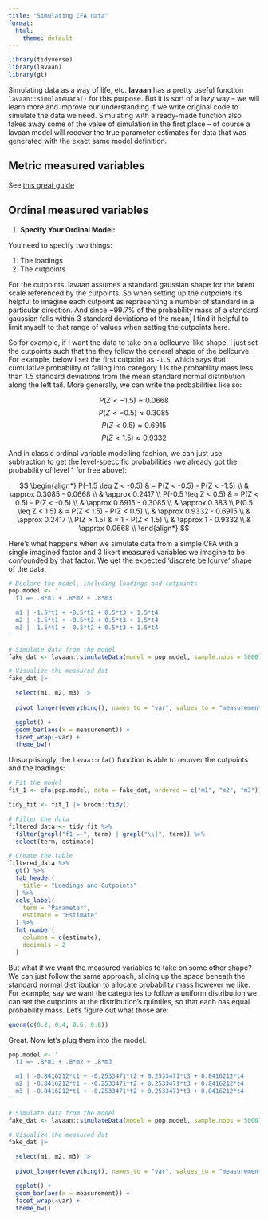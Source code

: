 ```yaml
---
title: "Simulating CFA data"
format:
  html:
    theme: default
---
```


```r
library(tidyverse)
library(lavaan)
library(gt)

```

Simulating data as a way of life, etc. **lavaan** has a pretty useful function `lavaan::simulateData()` for this purpose. But it is sort of a lazy way -- we will learn more and improve our understanding if we write original code to simulate the data we need. Simulating with a ready-made function also takes away some of the value of simulation in the first place -- of course a lavaan model will recover the true parameter estimates for data that was generated with the exact same model definition. 

## Metric measured variables

See [this great guide](https://bookdown.org/marklhc/notes/simulation-example-on-structural-equation-modeling-sem.html#full-example-of-a-small-scale-simulation)




## Ordinal measured variables 

1. **Specify Your Ordinal Model:**

You need to specify two things:

1. The loadings
2. The cutpoints

For the cutpoints: lavaan assumes a standard gaussian shape for the latent scale referenced by the cutpoints. So when setting up the cutpoints it's helpful to imagine each cutpoint as representing a number of standard in a particular direction. And since ~99.7% of the probability mass of a standard gaussian falls within 3 standard deviations of the mean, I find it helpful to limit myself to that range of values when setting the cutpoints here. 

So for example, if I want the data to take on a bellcurve-like shape, I just set the cutpoints such that the they follow the general shape of the bellcurve. For example, below I set the first cutpoint as `-1.5`, which says that cumulative probability of falling into category 1 is the probability mass less than 1.5 standard deviations from the mean standard normal distribution along the left tail. More generally, we can write the probabilities like so:

$$
P(Z < -1.5) \approx 0.0668
$$
$$
P(Z < -0.5) \approx 0.3085
$$
$$
P(Z < 0.5) \approx 0.6915
$$
$$
P(Z < 1.5) \approx 0.9332
$$

And in classic ordinal variable modelling fashion, we can just use subtraction to get the level-speccific probabilities (we already got the probability of level 1 for free above):

$$
\begin{align*}
P(-1.5 \leq Z < -0.5) & = P(Z < -0.5) - P(Z < -1.5) \\
                      & \approx 0.3085 - 0.0668 \\
                      & \approx 0.2417 \\
P(-0.5 \leq Z < 0.5)  & = P(Z < 0.5) - P(Z < -0.5) \\
                      & \approx 0.6915 - 0.3085 \\
                      & \approx 0.383 \\
P(0.5 \leq Z < 1.5)   & = P(Z < 1.5) - P(Z < 0.5) \\
                      & \approx 0.9332 - 0.6915 \\
                      & \approx 0.2417 \\
P(Z > 1.5)            & = 1 - P(Z < 1.5) \\
                      & \approx 1 - 0.9332 \\
                      & \approx 0.0668 \\
\end{align*}
$$

Here's what happens when we simulate data from a simple CFA with a single imagined factor and 3 likert measured variables we imagine to be confounded by that factor. We get the expected 'discrete bellcurve' shape of the data:

```r

# Declare the model, including loadings and cutpoints
pop.model <- ' 
  f1 =~ .8*m1 + .8*m2 + .8*m3

  m1 | -1.5*t1 + -0.5*t2 + 0.5*t3 + 1.5*t4
  m2 | -1.5*t1 + -0.5*t2 + 0.5*t3 + 1.5*t4
  m3 | -1.5*t1 + -0.5*t2 + 0.5*t3 + 1.5*t4
'

# Simulate data from the model
fake_dat <- lavaan::simulateData(model = pop.model, sample.nobs = 5000)

# Visualize the measured dat
fake_dat |>

  select(m1, m2, m3) |> 
  
  pivot_longer(everything(), names_to = "var", values_to = "measurement") |>

  ggplot() +
  geom_bar(aes(x = measurement)) +
  facet_wrap(~var) +
  theme_bw()

```

Unsurprisingly, the `lavaa::cfa()` function is able to recover the cutpoints and the loadings:

```r

# Fit the model
fit_1 <- cfa(pop.model, data = fake_dat, ordered = c("m1", "m2", "m3"))

tidy_fit <- fit_1 |> broom::tidy()

# Filter the data
filtered_data <- tidy_fit %>% 
  filter(grepl("f1 =~", term) | grepl("\\|", term)) %>% 
  select(term, estimate)

# Create the table
filtered_data %>%
  gt() %>%
  tab_header(
    title = "Loadings and Cutpoints"
  ) %>%
  cols_label(
    term = "Parameter",
    estimate = "Estimate"
  ) %>%
  fmt_number(
    columns = c(estimate),
    decimals = 2
  )

```

But what if we want the measured variables to take on some other shape? We can just follow the same approach, slicing up the space beneath the standard normal distribution to allocate probability mass however we like. For example, say we want the categories to follow a uniform distribution we can set the cutpoints at the distribution's quintiles, so that each has equal probability mass. Let's figure out what those are:

```r

qnorm(c(0.2, 0.4, 0.6, 0.8))

```

Great. Now let's plug them into the model.

```r

pop.model <- ' 
  f1 =~ .8*m1 + .8*m2 + .8*m3

  m1 | -0.8416212*t1 + -0.2533471*t2 + 0.2533471*t3 + 0.8416212*t4
  m2 | -0.8416212*t1 + -0.2533471*t2 + 0.2533471*t3 + 0.8416212*t4
  m3 | -0.8416212*t1 + -0.2533471*t2 + 0.2533471*t3 + 0.8416212*t4
'

# Simulate data from the model
fake_dat <- lavaan::simulateData(model = pop.model, sample.nobs = 5000)

# Visualize the measured dat
fake_dat |>

  select(m1, m2, m3) |> 
  
  pivot_longer(everything(), names_to = "var", values_to = "measurement") |>

  ggplot() +
  geom_bar(aes(x = measurement)) +
  facet_wrap(~var) +
  theme_bw()

```

